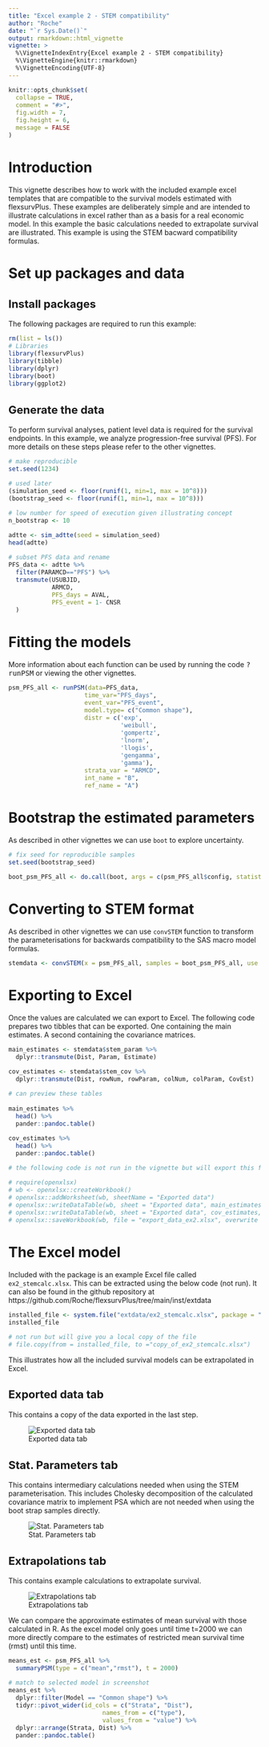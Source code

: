 ```yaml
---
title: "Excel example 2 - STEM compatibility"
author: "Roche"
date: "`r Sys.Date()`"
output: rmarkdown::html_vignette
vignette: >
  %\VignetteIndexEntry{Excel example 2 - STEM compatibility}
  %\VignetteEngine{knitr::rmarkdown}
  %\VignetteEncoding{UTF-8}
---
```

  
```r
knitr::opts_chunk$set(
  collapse = TRUE,
  comment = "#>",
  fig.width = 7,
  fig.height = 6,
  message = FALSE
)
```

<style type="text/css">
  
  body{ /* Normal  */
      font-size: 14px;
  }
td {  /* Table  */
    font-size: 10px;
}
h1.title {
  font-size: 38px;
}
h1 { /* Header 1 */
    font-size: 28px;
}
h2 { /* Header 2 */
    font-size: 22px;
}
h3 { /* Header 3 */
    font-size: 18px;
}
code.r{ /* Code block */
    font-size: 12px;
}
pre { /* Code block - determines code spacing between lines */
    font-size: 14px;
}
</style>
  
# Introduction

This vignette describes how to work with the included example excel templates that are 
compatible to the survival models estimated with flexsurvPlus. These examples are
deliberately simple and are intended to illustrate calculations in excel rather than as a 
basis for a real economic model. In this example the basic calculations needed to extrapolate 
survival are illustrated. This example is using the STEM bacward compatibility formulas.

# Set up packages and data

## Install packages

The following packages are required to run this example:
  
```r
rm(list = ls())
# Libraries
library(flexsurvPlus)
library(tibble)
library(dplyr)
library(boot)
library(ggplot2)
```

## Generate the data

To perform survival analyses, patient level data is required for the survival
endpoints. In this example, we analyze progression-free survival (PFS). For more 
details on these steps please refer to the other vignettes.

```r

# make reproducible
set.seed(1234)

# used later 
(simulation_seed <- floor(runif(1, min=1, max = 10^8)))
(bootstrap_seed <- floor(runif(1, min=1, max = 10^8)))

# low number for speed of execution given illustrating concept
n_bootstrap <- 10

adtte <- sim_adtte(seed = simulation_seed)
head(adtte)

# subset PFS data and rename
PFS_data <- adtte %>%
  filter(PARAMCD=="PFS") %>%
  transmute(USUBJID,
            ARMCD,
            PFS_days = AVAL,
            PFS_event = 1- CNSR
  )


```

# Fitting the models

More information about each function can be used by running the code <tt>?runPSM</tt> or viewing the other vignettes. 

```r
psm_PFS_all <- runPSM(data=PFS_data,
                     time_var="PFS_days",
                     event_var="PFS_event",
                     model.type= c("Common shape"),
                     distr = c('exp',
                               'weibull',
                               'gompertz',
                               'lnorm',
                               'llogis',
                               'gengamma',
                               'gamma'),
                     strata_var = "ARMCD",
                     int_name = "B",
                     ref_name = "A")

```
# Bootstrap the estimated parameters

As described in other vignettes we can use `boot` to explore uncertainty.

```r
# fix seed for reproducible samples
set.seed(bootstrap_seed)

boot_psm_PFS_all <- do.call(boot, args = c(psm_PFS_all$config, statistic = bootPSM, R = n_bootstrap))

```

# Converting to STEM format

As described in other vignettes we can use `convSTEM` function to transform the parameterisations for backwards compatibility to the SAS macro model formulas.

```r

stemdata <- convSTEM(x = psm_PFS_all, samples = boot_psm_PFS_all, use = "complete.obs")

```

# Exporting to Excel

Once the values are calculated we can export to Excel. The following code prepares two tibbles that can be exported. One containing the main estimates. A second containing the covariance matrices.

```r

main_estimates <- stemdata$stem_param %>%
  dplyr::transmute(Dist, Param, Estimate)

cov_estimates <- stemdata$stem_cov %>%
  dplyr::transmute(Dist, rowNum, rowParam, colNum, colParam, CovEst)

# can preview these tables
  
main_estimates %>%
  head() %>%
  pander::pandoc.table()

cov_estimates %>%
  head() %>%
  pander::pandoc.table()

# the following code is not run in the vignette but will export this file 

# require(openxlsx)
# wb <- openxlsx::createWorkbook()
# openxlsx::addWorksheet(wb, sheetName = "Exported data") 
# openxlsx::writeDataTable(wb, sheet = "Exported data", main_estimates, startRow = 2, startCol = 2)
# openxlsx::writeDataTable(wb, sheet = "Exported data", cov_estimates, startRow = 2, startCol = 3+ncol(main_estimates))
# openxlsx::saveWorkbook(wb, file = "export_data_ex2.xlsx", overwrite = TRUE)

```

# The Excel model

Included with the package is an example Excel file called `ex2_stemcalc.xlsx`. This can be extracted using the below code (not run). It can also be found in the github repository at https://github.com/Roche/flexsurvPlus/tree/main/inst/extdata

```r

installed_file <- system.file("extdata/ex2_stemcalc.xlsx", package = "flexsurvPlus") 
installed_file

# not run but will give you a local copy of the file
# file.copy(from = installed_file, to ="copy_of_ex2_stemcalc.xlsx")

```

This illustrates how all the included survival models can be extrapolated in Excel.

## Exported data tab

This contains a copy of the data exported in the last step.

![Exported data tab](excel_ex2_img1.png)

## Stat. Parameters tab

This contains intermediary calculations needed when using the STEM parameterisation. This includes Cholesky decomposition of the calculated covariance matrix to implement PSA which are not needed when using the boot strap samples directly.

![Stat. Parameters tab](excel_ex2_img2.png)

## Extrapolations tab

This contains example calculations to extrapolate survival.

![Extrapolations tab](excel_ex2_img3.png)


We can compare the approximate estimates of mean survival with those calculated in R. As the excel model only goes until time t=2000 we can more directly compare to the estimates of restricted mean survival time (rmst) until this time.

```r

means_est <- psm_PFS_all %>%
  summaryPSM(type = c("mean","rmst"), t = 2000) 

# match to selected model in screenshot
means_est %>%
  dplyr::filter(Model == "Common shape") %>%
  tidyr::pivot_wider(id_cols = c("Strata", "Dist"),
                          names_from = c("type"),
                          values_from = "value") %>%
  dplyr::arrange(Strata, Dist) %>%
  pander::pandoc.table()

```
